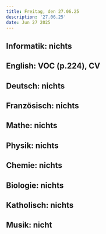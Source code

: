 ```yaml
---
title: Freitag, den 27.06.25
description: '27.06.25'
date: Jun 27 2025
---
```


## Informatik: nichts

## English: VOC (p.224), CV

## Deutsch: nichts

## Französisch: nichts

## Mathe: nichts

## Physik: nichts

## Chemie: nichts

## Biologie: nichts

## Katholisch: nichts

## Musik: nicht
